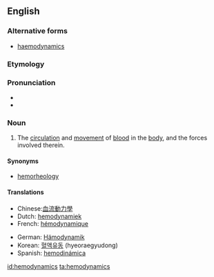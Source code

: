 ==English==
===Alternative forms===
*[[haemodynamics]]

===Etymology===

{{prefix|hemo|dynamics}}

===Pronunciation===

*{{IPA|ˌhimoʊdaɪˈnæmɪks}}
*{{rhymes|æmɪks}}

===Noun===
{{en-noun|-}}
{{wikipedia}}

#{{medicine}} The [[circulation]] and [[movement]] of [[blood]] in the [[body]], and the forces involved therein.

====Synonyms====
*[[hemorheology]]

====Translations====
{{trans-top|circulation of blood}}
*Chinese:[[血流動力學]]
*Dutch: [[hemodynamiek]]
*French: [[hémodynamique]]
{{trans-mid}}
*German: [[Hämodynamik]] {{f}}
*Korean: [[혈액유동]] (hyeoraegyudong)
*Spanish: [[hemodinámica]]
{{trans-bottom}}

[[id:hemodynamics]]
[[ta:hemodynamics]]